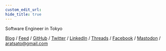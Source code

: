 ```yaml
---
custom_edit_url:
hide_title: true
---
```


Software Engineer in Tokyo

[Blog](/p) / [Feed](/p/rss.xml) / [GitHub](https://github.com/atrn0) / [Twitter](https://twitter.com/atrn0) / [LinkedIn](https://www.linkedin.com/in/arata-sato/) / [Threads](https://www.threads.net/@atrn0) / [Facebook](https://facebook.com/atrn0) / [Mastodon](https://mastodon.social/@atrn0) / aratsato@gmail.com
